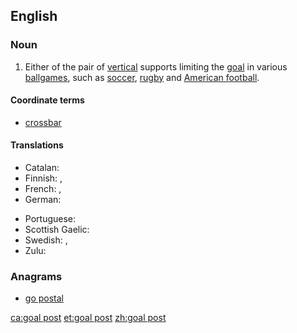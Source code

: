 ==English==

===Noun===
{{en-noun|head=[[goal]] [[post]]}}

# {{context|sports|lang=en}} Either of the pair of [[vertical]] supports limiting the [[goal]] in various [[ballgame|ballgames]], such as [[soccer]], [[rugby]] and [[American football]].

====Coordinate terms====
* [[crossbar]]

====Translations====
{{trans-top|vertical support limiting a goal}}
* Catalan: {{t+|ca|pal de la porteria|m}}
* Finnish: {{t+|fi|tolppa}}, {{t|fi|maalitolppa}}
* French: {{t|fr|poteau de but|m}}, {{t+|fr|poteau|m}}
* German: {{t|de|Torpfosten|m}}
{{trans-mid}}
* Portuguese: {{t+|pt|trave|f}}
* Scottish Gaelic: {{t|gd|post-bàire|m}}
* Swedish: {{t+|sv|stolpe|c}}, {{t|sv|målstolpe|c}}
* Zulu: {{t|zu|uthi|c11|c10}}
{{trans-bottom}}

===Anagrams===
* [[go postal#English|go postal]]

[[ca:goal post]]
[[et:goal post]]
[[zh:goal post]]